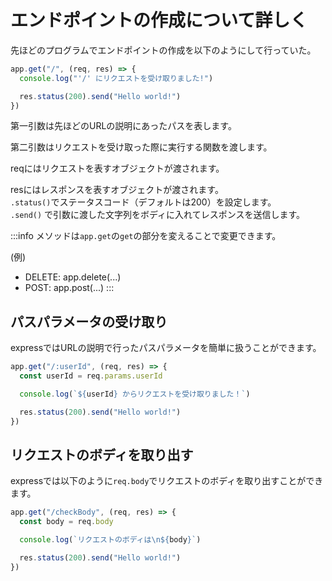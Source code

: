 # エンドポイントの作成について詳しく

先ほどのプログラムでエンドポイントの作成を以下のようにして行っていた。

```js
app.get("/", (req, res) => {
  console.log("'/' にリクエストを受け取りました!")

  res.status(200).send("Hello world!")
})
```

第一引数は先ほどのURLの説明にあったパスを表します。

第二引数はリクエストを受け取った際に実行する関数を渡します。

reqにはリクエストを表すオブジェクトが渡されます。

resにはレスポンスを表すオブジェクトが渡されます。  
`.status()`でステータスコード（デフォルトは200）を設定します。  
`.send()` で引数に渡した文字列をボディに入れてレスポンスを送信します。

:::info
メソッドは`app.get`の`get`の部分を変えることで変更できます。

(例)
- DELETE: app.delete(...)
- POST: app.post(...)
:::

## パスパラメータの受け取り

expressではURLの説明で行ったパスパラメータを簡単に扱うことができます。

```js
app.get("/:userId", (req, res) => {
  const userId = req.params.userId

  console.log(`${userId} からリクエストを受け取りました！`)

  res.status(200).send("Hello world!")
})
```

## リクエストのボディを取り出す

expressでは以下のように`req.body`でリクエストのボディを取り出すことができます。

```js
app.get("/checkBody", (req, res) => {
  const body = req.body

  console.log(`リクエストのボディは\n${body}`)

  res.status(200).send("Hello world!")
})
```